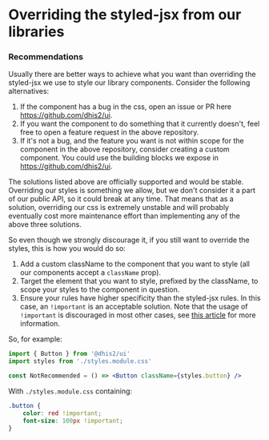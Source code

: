 
<Meta title="Docs/Advanced Usage" />

# Overriding the styled-jsx from our libraries

### Recommendations

Usually there are better ways to achieve what you want than overriding the styled-jsx we use to style our library components. Consider the following alternatives:

1. If the component has a bug in the css, open an issue or PR here https://github.com/dhis2/ui.
2. If you want the component to do something that it currently doesn't, feel free to open a feature request in the above repository.
3. If it's not a bug, and the feature you want is not within scope for the component in the above repository, consider creating a custom component. You could use the building blocks we expose in https://github.com/dhis2/ui.

The solutions listed above are officially supported and would be stable. Overriding our styles is something we allow, but we don't consider it a part of our public API, so it could break at any time. That means that as a solution, overriding our css is extremely unstable and will probably eventually cost more maintenance effort than implementing any of the above three solutions.

So even though we strongly discourage it, if you still want to override the styles, this is how you would do so:

1. Add a custom className to the component that you want to style (all our components accept a `className` prop).
2. Target the element that you want to style, prefixed by the className, to scope your styles to the component in question.
3. Ensure your rules have higher specificity than the styled-jsx rules. In this case, an `!important` is an acceptable solution. Note that the usage of `!important` is discouraged in most other cases, see [this article](https://www.smashingmagazine.com/2010/11/the-important-css-declaration-how-and-when-to-use-it) for more information.

So, for example:

```jsx
import { Button } from '@dhis2/ui'
import styles from './styles.module.css'

const NotRecommended = () => <Button className={styles.button} />
```

With `./styles.module.css` containing:

```css
.button {
    color: red !important;
    font-size: 100px !important;
}
```
